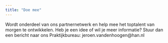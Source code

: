 ```yaml
---
title: "Doe mee"
---
```


Wordt onderdeel van ons partnernetwerk en help mee het toptalent van morgen te ontwikkelen. Heb je een idee of wil je meer informatie? Stuur dan een bericht naar ons Praktijkbureau: jeroen.vandenhoogen@han.nl
